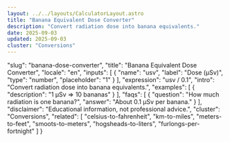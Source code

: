 ```yaml
---
layout: ../../layouts/CalculatorLayout.astro
title: "Banana Equivalent Dose Converter"
description: "Convert radiation dose into banana equivalents."
date: 2025-09-03
updated: 2025-09-03
cluster: "Conversions"
---
```


  "slug": "banana-dose-converter",
  "title": "Banana Equivalent Dose Converter",
  "locale": "en",
  "inputs": [
    {
      "name": "usv",
      "label": "Dose (µSv)",
      "type": "number",
      "placeholder": "1"
    }
  ],
  "expression": "usv / 0.1",
  "intro": "Convert radiation dose into banana equivalents.",
  "examples": [
    {
      "description": "1 µSv ⇒ 10 bananas"
    }
  ],
  "faqs": [
    {
      "question": "How much radiation is one banana?",
      "answer": "About 0.1 µSv per banana."
    }
  ],
  "disclaimer": "Educational information, not professional advice.",
  "cluster": "Conversions",
  "related": [
    "celsius-to-fahrenheit",
    "km-to-miles",
    "meters-to-feet",
    "smoots-to-meters",
    "hogsheads-to-liters",
    "furlongs-per-fortnight"
  ]
}

<Calculator schema={schema} />

